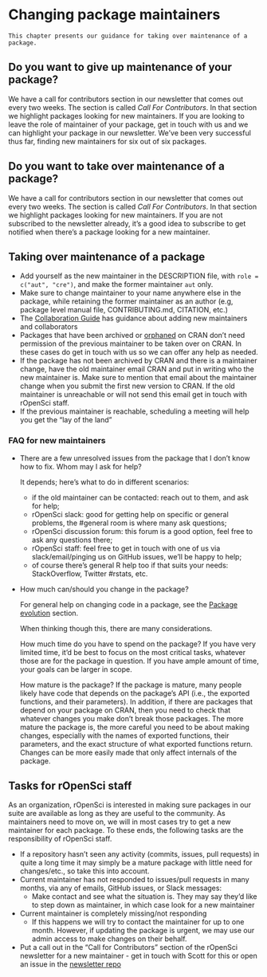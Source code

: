 # Changing package maintainers {#changing-maintainers}

```block
This chapter presents our guidance for taking over maintenance of a package.
```

## Do you want to give up maintenance of your package?

We have a call for contributors section in our newsletter that comes out every two weeks. The section is called _Call For Contributors_. In that section we highlight packages looking for new maintainers. If you are looking to leave the role of maintainer of your package, get in touch with us and we can highlight your package in our newsletter. We've been very successful thus far, finding new maintainers for six out of six packages.

## Do you want to take over maintenance of a package?

We have a call for contributors section in our newsletter that comes out every two weeks. The section is called _Call For Contributors_. In that section we highlight packages looking for new maintainers. If you are not subscribed to the newsletter already, it's a good idea to subscribe to get notified when there's a package looking for a new maintainer.

## Taking over maintenance of a package

* Add yourself as the new maintainer in the DESCRIPTION file, with `role = c("aut", "cre")`, and make the former maintainer `aut` only.
* Make sure to change maintainer to your name anywhere else in the package, while retaining the former maintainer as an author (e.g, package level manual file, CONTRIBUTING.md, CITATION, etc.)
* The [Collaboration Guide](#collaboration) has guidance about adding new maintainers and collaborators
* Packages that have been archived or [orphaned][] on CRAN don’t need permission of the previous maintainer to be taken over on CRAN. In these cases do get in touch with us so we can offer any help as needed.
* If the package has not been archived by CRAN and there is a maintainer change, have the old maintainer email CRAN and put in writing who the new maintainer is. Make sure to mention that email about the maintainer change when you submit the first new version to CRAN. If the old maintainer is unreachable or will not send this email get in touch with rOpenSci staff.
* If the previous maintainer is reachable, scheduling a meeting will help you get the "lay of the land"

### FAQ for new maintainers

* There are a few unresolved issues from the package that I don’t know how to fix. Whom may I ask for help?

  It depends; here's what to do in different scenarios:

    - if the old maintainer can be contacted: reach out to them, and ask for help;
    - rOpenSci slack: good for getting help on specific or general problems, the #general room is where many ask questions;
    - rOpenSci discussion forum: this forum is a good option, feel free to ask any questions there;
    - rOpenSci staff: feel free to get in touch with one of us via slack/email/pinging us on GitHub issues, we'll be happy to help;
    - of course there's general R help too if that suits your needs: StackOverflow, Twitter #rstats, etc.

* How much can/should you change in the package?

  For general help on changing code in a package, see the [Package evolution](#evolution)
  section. 

  When thinking though this, there are many considerations.
  
  How much time do you have to spend on the package? If you have very limited time, it'd be best to focus on the most critical tasks, whatever those are for the package in question. If you have ample amount of time, your goals can be larger in scope.
  
  How mature is the package? If the package is mature, many people likely have code that depends on the package's API (i.e., the exported functions, and their parameters). In addition, if there are packages that depend on your package on CRAN, then you need to check that whatever changes you make don't break those packages. The more mature the package is, the more careful you need to be about making changes, especially with the names of exported functions, their parameters, and the exact structure of what exported functions return. Changes can be more easily made that only affect internals of the package.

## Tasks for rOpenSci staff

As an organization, rOpenSci is interested in making sure packages in our suite are available as long as they are useful to the community. As maintainers need to move on, we will in most cases try to get a new maintainer for each package. To these ends, the following tasks are the responsibility of rOpenSci staff.

* If a repository hasn’t seen any activity (commits, issues, pull requests) in quite a long time it may simply be a mature package with little need for changes/etc., so take this into account.
* Current maintainer has not responded to issues/pull requests in many months, via any of emails, GitHub issues, or Slack messages:
  * Make contact and see what the situation is. They may say they’d like to step down as maintainer, in which case look for a new maintainer
* Current maintainer is completely missing/not responding
  * If this happens we will try to contact the maintainer for up to one month. However, if updating the package is urgent, we may use our admin access to make changes on their behalf.
* Put a call out in the “Call for Contributors” section of the rOpenSci newsletter for a new maintainer - get in touch with Scott for this or open an issue in the [newsletter repo](https://github.com/ropensci/biweekly/)


[orphaned]: https://cran.r-project.org/src/contrib/Orphaned/README

